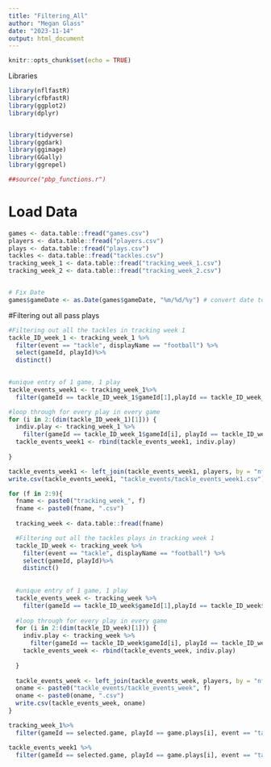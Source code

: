 ```yaml
---
title: "Filtering_All"
author: "Megan Glass"
date: "2023-11-14"
output: html_document
---
```


```r
knitr::opts_chunk$set(echo = TRUE)
```

Libraries
```r
library(nflfastR)
library(cfbfastR)
library(ggplot2)
library(dplyr)


library(tidyverse) 
library(ggdark)
library(ggimage)
library(GGally)
library(ggrepel)

##source("pbp_functions.r") 
```

# Load Data

```r
games <- data.table::fread("games.csv")
players <- data.table::fread("players.csv")
plays <- data.table::fread("plays.csv")
tackles <- data.table::fread("tackles.csv")
tracking_week_1 <- data.table::fread("tracking_week_1.csv")
tracking_week_2 <- data.table::fread("tracking_week_2.csv")


# Fix Date
games$gameDate <- as.Date(games$gameDate, "%m/%d/%y") # convert date to a date
```

#Filtering out all pass plays 
```r
#Filtering out all the tackles in tracking week 1
tackle_ID_week_1 <- tracking_week_1 %>%
  filter(event == "tackle", displayName == "football") %>%
  select(gameId, playId)%>%
  distinct()
 

#unique entry of 1 game, 1 play
tackle_events_week1 <- tracking_week_1%>%
  filter(gameId == tackle_ID_week_1$gameId[1],playId == tackle_ID_week_1$playId[1])

#loop through for every play in every game
for (i in 2:(dim(tackle_ID_week_1)[1])) {
  indiv.play <- tracking_week_1 %>%
    filter(gameId == tackle_ID_week_1$gameId[i], playId == tackle_ID_week_1$playId[i])
  tackle_events_week1 <- rbind(tackle_events_week1, indiv.play)
  
}

tackle_events_week1 <- left_join(tackle_events_week1, players, by = "nflId")
write.csv(tackle_events_week1, "tackle_events/tackle_events_week1.csv")
```



```r
for (f in 2:9){
  fname <- paste0("tracking_week_", f)
  fname <- paste0(fname, ".csv")
  
  tracking_week <- data.table::fread(fname)

  #Filtering out all the tackles plays in tracking week 1
  tackle_ID_week <- tracking_week %>%
    filter(event == "tackle", displayName == "football") %>%
    select(gameId, playId)%>%
    distinct()
   
  
  #unique entry of 1 game, 1 play
  tackle_events_week <- tracking_week %>%
    filter(gameId == tackle_ID_week$gameId[1],playId == tackle_ID_week$playId[1])
  
  #loop through for every play in every game
  for (i in 2:(dim(tackle_ID_week)[1])) {
    indiv.play <- tracking_week %>%
      filter(gameId == tackle_ID_week$gameId[i], playId == tackle_ID_week$playId[i])
    tackle_events_week <- rbind(tackle_events_week, indiv.play)
    
  }
  
  tackle_events_week <- left_join(tackle_events_week, players, by = "nflId")
  oname <- paste0("tackle_events/tackle_events_week", f)
  oname <- paste0(oname, ".csv")
  write.csv(tackle_events_week, oname)
}
```

```r
tracking_week_1%>%
  filter(gameId == selected.game, playId == game.plays[i], event == "tackle") 

tackle_events_week1 %>%
  filter(gameId == selected.game, playId == game.plays[i], event == "tackle")
```

